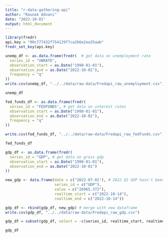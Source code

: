 ```yaml
---
title: "r-data-gathering-api"
author: "Raunak Advani"
date: "2022-10-01"
output: html_document
---
```


```r
library(fredr)
api.key = "90c777432f754129f7ca266e2ea35aab"
fredr_set_key(api.key)

```


```r

unemp_df <- as.data.frame(fredr(  # get data on unemployment rate
  series_id = "UNRATE",
  observation_start = as.Date("1990-01-01"),
  observation_end = as.Date("2022-10-01"),
  frequency = "q"
))
write.csv(unemp_df, "../../data/raw-data/Fredapi_raw_unemployment.csv")

```
```r
unemp_df
```


```r
fed_funds_df <- as.data.frame(fredr(
  series_id = "FEDFUNDS", # get data on interest rates
  observation_start = as.Date("1990-01-01"),
  observation_end = as.Date("2022-10-01"),
  frequency = "q"
))

write.csv(fed_funds_df, "../../data/raw-data/Fredapi_raw_fedfunds.csv")
```
```r
fed_funds_df
```

```r
gdp_df <- as.data.frame(fredr(
  series_id = "GDP", # get data on gross gdp
  observation_start = as.Date("1990-01-01"),
  observation_end = as.Date("2022-10-01")
))

new_gdp <- data.frame(date = c("2022-07-01"), # 2022 Q2 GDP hasn't been announced, so predict using expected growth rate
                      series_id = c("GDP"),
                      value = c("26965.372"),
                      realtime_start = c("2022-10-14"),
                      realtime_end = c("2022-10-14"))

gdp_df <- rbind(gdp_df, new_gdp) # merge with new dataframe
write.csv(gdp_df, "../../data/raw-data/Fredapi_raw_gdp.csv")
```

```r

gdp_df = subset(gdp_df, select = -c(series_id, realtime_start, realtime_end))


```
```r
gdp_df
```

